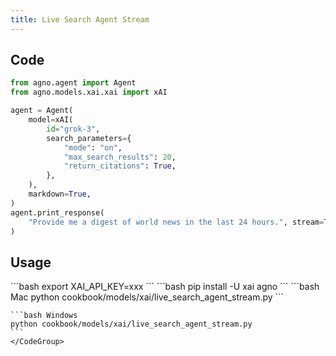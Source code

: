 ```yaml
---
title: Live Search Agent Stream
---
```


## Code

```python cookbook/models/xai/live_search_agent_stream.py
from agno.agent import Agent
from agno.models.xai.xai import xAI

agent = Agent(
    model=xAI(
        id="grok-3",
        search_parameters={
            "mode": "on",
            "max_search_results": 20,
            "return_citations": True,
        },
    ),
    markdown=True,
)
agent.print_response(
    "Provide me a digest of world news in the last 24 hours.", stream=True
)

```

## Usage

<Steps>
  <Snippet file="create-venv-step.mdx" />

  <Step title="Set your API key">
    ```bash
    export XAI_API_KEY=xxx
    ```
  </Step>

  <Step title="Install libraries">
    ```bash
    pip install -U xai agno
    ```
  </Step>

  <Step title="Run Agent">
    <CodeGroup>
    ```bash Mac
    python cookbook/models/xai/live_search_agent_stream.py
    ```

    ```bash Windows
    python cookbook/models/xai/live_search_agent_stream.py
    ```
    </CodeGroup>
  </Step>
</Steps>
